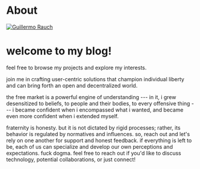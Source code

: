 

<div className={jetbrainsMono.className}>

# About

<a href="https://twitter.com/xerkdot" target="_blank">
  <Image
    src="/images/me.png"
    alt="Guillermo Rauch"
    className="rounded-full bg-gray-100 block mt-2 mb-5 mx-auto sm:float-right sm:ml-5 sm:mb-5 grayscale hover:grayscale-0"
    unoptimized
    width={160}
    height={160}
    priority
  />
</a>


<h1> welcome to my blog!</h1>

feel free to browse my projects and explore my interests.

join me in crafting user-centric solutions that champion individual liberty and can bring forth an open and decentralized world.

the free market is a powerful engine of understanding --- in it, i grew desensitized to beliefs, to people and their bodies, to every offensive thing --- i became confident when i encompassed what i wanted, and became even more confident when i extended myself.

fraternity is honesty. but it is not dictated by rigid processes; rather, its behavior is regulated by normatives and influences. so, reach out and let's rely on one another for support and honest feedback. if everything is left to be, each of us can specialize and develop our own perceptions and expectations. fuck dogma.
feel free to reach out if you'd like to discuss technology, potential collaborations, or just connect!

</div>